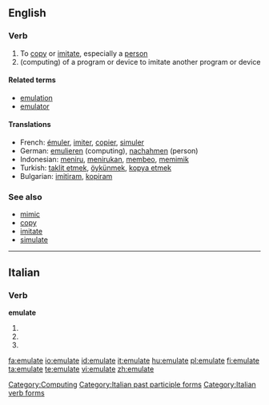 ==English==

===Verb===
{{en-verb|emulat|ing}}

# To [[copy]] or [[imitate]], especially a [[person]]
# (computing) of a program or device to imitate another program or device

====Related terms====
* [[emulation]]
* [[emulator]]

====Translations====
* French: [[émuler]], [[imiter]], [[copier]], [[simuler]]
* German: [[emulieren]] (computing), [[nachahmen]] (person)
* Indonesian: [[tiru|meniru]], [[tiru|menirukan]], [[beo|membeo]], [[mimik|memimik]]
* Turkish: [[taklit etmek]], [[öykünmek]], [[kopya etmek]]
* Bulgarian: [[imitiram]], [[kopiram]]

===See also===
* [[mimic]]
* [[copy]]
* [[imitate]]
* [[simulate]]

[[Category:Computing]]

----

==Italian==

===Verb===
'''emulate'''

# {{form of|[[second-person|Second-person]] [[plural]] [[present tense]]|[[emulare#Italian|emulare]]|lang=Italian}}
# {{form of|Second-person plural [[imperative]]|emulare#Italian|emulare|lang=Italian}}
# {{form of|[[feminine|Feminine]] plural|[[emulato]]}}

[[Category:Italian past participle forms]]
[[Category:Italian verb forms]]

[[fa:emulate]]
[[io:emulate]]
[[id:emulate]]
[[it:emulate]]
[[hu:emulate]]
[[pl:emulate]]
[[fi:emulate]]
[[ta:emulate]]
[[te:emulate]]
[[vi:emulate]]
[[zh:emulate]]